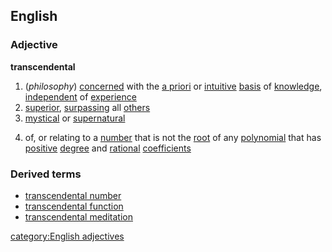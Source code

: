 ==English==
===Adjective===
'''transcendental'''
#(''philosophy'') [[concerned]] with the [[a priori]] or [[intuitive]] [[basis]] of [[knowledge]], [[independent]] of [[experience]]
# [[superior]], [[surpassing]] all [[other]]s
# [[mystical]] or [[supernatural]]
#{{mathematics}} of, or relating to a [[number]] that is not the [[root]] of any [[polynomial]] that has [[positive]] [[degree]] and [[rational]] [[coefficient]]s
===Derived terms===
*[[transcendental number]]
*[[transcendental function]]
*[[transcendental meditation]]
[[category:English adjectives]]